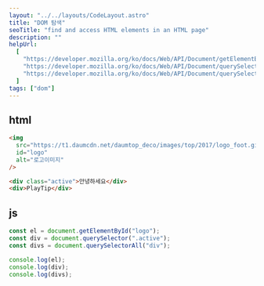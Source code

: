 ```yaml
---
layout: "../../layouts/CodeLayout.astro"
title: "DOM 탐색"
seoTitle: "find and access HTML elements in an HTML page"
description: ""
helpUrl:
  [
    "https://developer.mozilla.org/ko/docs/Web/API/Document/getElementById",
    "https://developer.mozilla.org/ko/docs/Web/API/Document/querySelector",
    "https://developer.mozilla.org/ko/docs/Web/API/Document/querySelectorAll",
  ]
tags: ["dom"]
---
```


## html

```html
<img
  src="https://t1.daumcdn.net/daumtop_deco/images/top/2017/logo_foot.gif"
  id="logo"
  alt="로고이미지"
/>

<div class="active">안녕하세요</div>
<div>PlayTip</div>
```

## js

```js
const el = document.getElementById("logo");
const div = document.querySelector(".active");
const divs = document.querySelectorAll("div");

console.log(el);
console.log(div);
console.log(divs);
```
